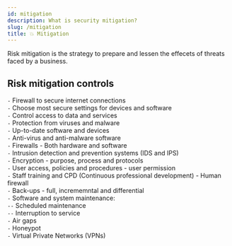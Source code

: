 ```yaml
---
id: mitigation
description: What is security mitigation?
slug: /mitigation
title: 💥 Mitigation
---
```


<p className="grey">Risk mitigation is the strategy to prepare and lessen the effecets of threats faced by a business. </p>


## Risk mitigation controls
`-` Firewall to secure internet connections <br />
`-` Choose most secure settings for devices and software <br />
`-` Control access to data and services <br />
`-` Protection from viruses and malware <br />
`-` Up-to-date software and devices <br />
`-` Anti-virus and anti-malware software <br />
`-` Firewalls - Both hardware and software <br />
`-` Intrusion detection and prevention systems (IDS and IPS) <br />
`-` Encryption - purpose, process and protocols <br />
`-` User access, policies and procedures - user permission <br />
`-` Staff training and CPD (Continuous professional development) - Human firewall <br />
`-` Back-ups - full, incrememntal and differential <br />
`-` Software and system maintenance: <br />
`--` Scheduled maintenance <br />
`--` Interruption to service <br />
`-` Air gaps <br />
`-` Honeypot <br />
`-` Virtual Private Networks (VPNs) <br />